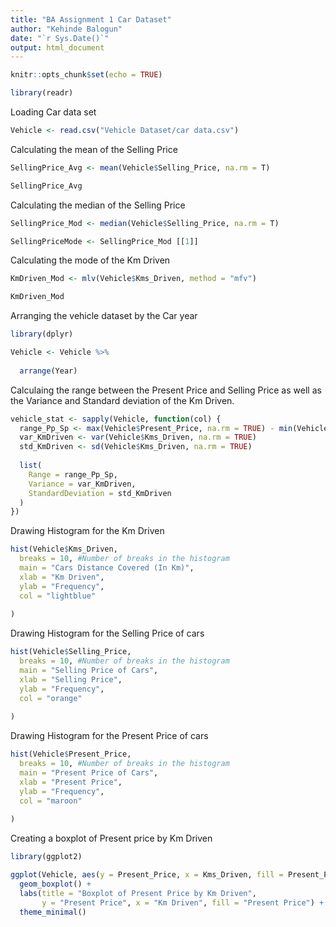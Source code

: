 ---
title: "BA Assignment 1 Car Dataset"
author: "Kehinde Balogun"
date: "`r Sys.Date()`"
output: html_document
---

```{r setup, include=FALSE}
knitr::opts_chunk$set(echo = TRUE)
```


```{r}

library(readr)

```

Loading Car data set

```{r}
Vehicle <- read.csv("Vehicle Dataset/car data.csv")

```
Calculating the mean of the Selling Price 

```{r}
SellingPrice_Avg <- mean(Vehicle$Selling_Price, na.rm = T)

SellingPrice_Avg
```

Calculating the median of the Selling Price 

```{r}
SellingPrice_Mod <- median(Vehicle$Selling_Price, na.rm = T)

SellingPriceMode <- SellingPrice_Mod [[1]]

```
Calculating the mode of the Km Driven

```{r}
KmDriven_Mod <- mlv(Vehicle$Kms_Driven, method = "mfv")

KmDriven_Mod

```
Arranging the vehicle dataset by the Car year

```{r}
library(dplyr)

Vehicle <- Vehicle %>%
  
  arrange(Year)
```
Calculaing the range between the Present Price and Selling Price as well as the Variance and Standard deviation of the Km Driven.

```{r}
vehicle_stat <- sapply(Vehicle, function(col) {
  range_Pp_Sp <- max(Vehicle$Present_Price, na.rm = TRUE) - min(Vehicle$Selling_Price, na.rm = TRUE)
  var_KmDriven <- var(Vehicle$Kms_Driven, na.rm = TRUE)
  std_KmDriven <- sd(Vehicle$Kms_Driven, na.rm = TRUE)
  
  list(
    Range = range_Pp_Sp,
    Variance = var_KmDriven,
    StandardDeviation = std_KmDriven
  )
})

```

Drawing Histogram for the Km Driven

```{r}
hist(Vehicle$Kms_Driven,
  breaks = 10, #Number of breaks in the histogram
  main = "Cars Distance Covered (In Km)",
  xlab = "Km Driven",
  ylab = "Frequency",
  col = "lightblue"
  
)
```

Drawing Histogram for the Selling Price of cars

```{r}
hist(Vehicle$Selling_Price,
  breaks = 10, #Number of breaks in the histogram
  main = "Selling Price of Cars",
  xlab = "Selling Price",
  ylab = "Frequency",
  col = "orange"
  
)
```
Drawing Histogram for the Present Price of cars

```{r}
hist(Vehicle$Present_Price,
  breaks = 10, #Number of breaks in the histogram
  main = "Present Price of Cars",
  xlab = "Present Price",
  ylab = "Frequency",
  col = "maroon"
  
)
```
Creating a boxplot of Present price by Km Driven

```{r}
library(ggplot2)

ggplot(Vehicle, aes(y = Present_Price, x = Kms_Driven, fill = Present_Price)) + 
  geom_boxplot() +
  labs(title = "Boxplot of Present Price by Km Driven",
       y = "Present Price", x = "Km Driven", fill = "Present Price") +
  theme_minimal()


```

